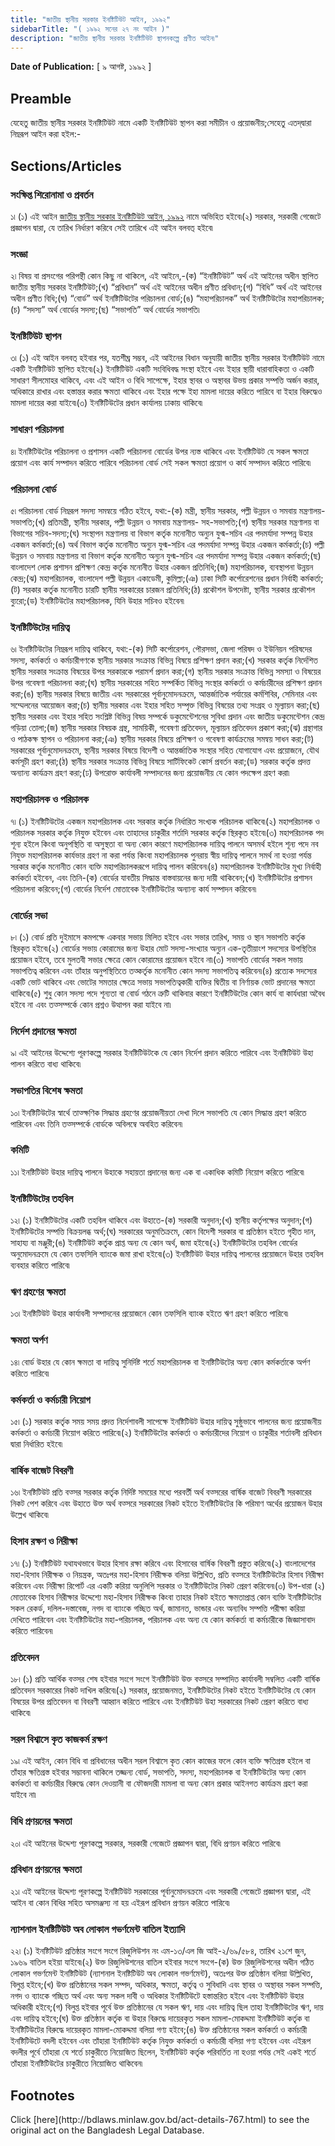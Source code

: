 ```yaml
---
title: "জাতীয় স্থানীয় সরকার ইনষ্টিটিউট আইন, ১৯৯২"
sidebarTitle: "( ১৯৯২ সনের ২৭ নং আইন )"
description: "জাতীয় স্থানীয় সরকার ইনষ্টিটিউট স্থাপনকল্পে প্রণীত আইন৷"
---
```


**Date of Publication:** [ ৯ আগষ্ট, ১৯৯২ ]

## Preamble

যেহেতু জাতীয় স্থানীয় সরকার ইনষ্টিটিউট নামে একটি ইনষ্টিটিউট স্থাপন করা সমীচীন ও প্রয়োজনীয়;সেহেতু এতদ্‌দ্বারা নিম্নরূপ আইন করা হইল:-

## Sections/Articles

### সংক্ষিপ্ত শিরোনামা ও প্রবর্তন

১৷ (১) এই আইন [জাতীয় স্থানীয় সরকার ইনষ্টিটিউট আইন, ১৯৯২](/laws/volume-29/act-767 "জাতীয় স্থানীয় সরকার ইনষ্টিটিউট আইন, ১৯৯২") নামে অভিহিত হইবে৷(২) সরকার, সরকারী গেজেটে প্রজ্ঞাপন দ্বারা, যে তারিখ নির্ধারণ করিবে সেই তারিখে এই আইন বলবত্ হইবে৷

### সংজ্ঞা

২৷ বিষয় বা প্রসংগের পরিপন্থী কোন কিছু না থাকিলে, এই আইনে,-(ক) “ইনষ্টিটিউট” অর্থ এই আইনের অধীন স্থাপিত জাতীয় স্থানীয় সরকার ইনষ্টিটিউট;(খ) “প্রবিধান” অর্থ এই আইনের অধীন প্রণীত প্রবিধান;(গ) “বিধি” অর্থ এই আইনের অধীন প্রণীত বিধি;(ঘ) “বোর্ড” অর্থ ইনষ্টিটিউটের পরিচালনা বোর্ড;(ঙ) “মহাপরিচালক” অর্থ ইনষ্টিটিউটের মহাপরিচালক;(চ) “সদস্য” অর্থ বোর্ডের সদস্য;(ছ) “সভাপতি” অর্থ বোর্ডের সভাপতি৷

### ইনষ্টিটিউট স্থাপন

৩৷ (১) এই আইন বলবত্ হইবার পর, যতশীঘ্র সম্ভব, এই আইনের বিধান অনুযায়ী জাতীয় স্থানীয় সরকার ইনষ্টিটিউট নামে একটি ইনষ্টিটিউট স্থাপিত হইবে৷(২) ইনষ্টিটিউট একটি সংবিধিবদ্ধ সংস্থা হইবে এবং ইহার স্থায়ী ধারাবাহিকতা ও একটি সাধারণ সীলমোহর থাকিবে, এবং এই আইন ও বিধি সাপেক্ষে, ইহার স্থাবর ও অস্থাবর উভয় প্রকার সম্পত্তি অর্জন করার, অধিকারে রাখার এবং হস্তান্তর করার ক্ষমতা থাকিবে এবং ইহার পক্ষে ইহা মামলা দায়ের করিতে পারিবে বা ইহার বিরুদ্ধেও মামলা দায়ের করা যাইবে৷(৩) ইনষ্টিটিউটের প্রধান কার্যালয় ঢাকায় থাকিবে৷

### সাধারণ পরিচালনা

৪৷ ইনষ্টিটিউটের পরিচালনা ও প্রশাসন একটি পরিচালনা বোর্ডের উপর ন্যস্ত থাকিবে এবং ইনষ্টিটিউট যে সকল ক্ষমতা প্রয়োগ এবং কার্য সম্পাদন করিতে পারিবে পরিচালনা বোর্ড সেই সকল ক্ষমতা প্রয়োগ ও কার্য সম্পাদন করিতে পারিবে৷

### পরিচালনা বোর্ড

৫৷ পরিচালনা বোর্ড নিম্নরূপ সদস্য সমন্বয়ে গঠিত হইবে, যথা:-(ক) মন্ত্রী, স্থানীয় সরকার, পল্লী উন্নয়ন ও সমবায় মন্ত্রণালয়- সভাপতি;(খ) প্রতিমন্ত্রী, স্থানীয় সরকার, পল্লী উন্নয়ন ও সমবায় মন্ত্রণালয়- সহ-সভাপতি;(গ) স্থানীয় সরকার মন্ত্রণালয় বা বিভাগের সচিব-সদস্য;(ঘ) সংস্থাপন মন্ত্রণালয় বা বিভাগ কর্তৃক মনোনীত অন্যুন যুগ্ম-সচিব এর পদমর্যাদা সম্পন্ন উহার একজন কর্মকর্তা;(ঙ) অর্থ বিভাগ কর্তৃক মনোনীত অন্যুন যুগ্ম-সচিব এর পদমর্যাদা সম্পন্ন উহার একজন কর্মকর্তা;(চ) পল্লী উন্নয়ন ও সমবায় মন্ত্রণালয় বা বিভাগ কর্তৃক মনোনীত অন্যুন যুগ্ম-সচিব এর পদমর্যাদা সম্পন্ন উহার একজন কর্মকর্তা;(ছ) বাংলাদেশ লোক প্রশাসন প্রশিক্ষণ কেন্দ্র কর্তৃক মনোনীত উহার একজন প্রতিনিধি;(জ) মহাপরিচালক, ব্যবস্থাপনা উন্নয়ন কেন্দ্র;(ঝ) মহাপরিচালক, বাংলাদেশ পল্লী উন্নয়ন একাডেমী, কুমিল্লা;(ঞ) ঢাকা সিটি কর্পোরেশনের প্রধান নির্বাহী কর্মকর্তা;(ট) সরকার কর্তৃক মনোনীত চারটি স্থানীয় সরকারের চারজন প্রতিনিধি;(ঠ) প্রকৌশল উপদেষ্টা, স্থানীয় সরকার প্রকৌশল ব্যুরো;(ড) ইনষ্টিটিউটের মহাপরিচালক, যিনি উহার সচিবও হইবেন৷

### ইনষ্টিটিউটের দায়িত্ব

৬৷ ইনষ্টিটিউটের নিম্নরূপ দায়িত্ব থাকিবে, যথা:-(ক) সিটি কর্পোরেশন, পৌরসভা, জেলা পরিষদ ও ইউনিয়ন পরিষদের সদস্য, কর্মকর্তা ও কর্মচারীগণকে স্থানীয় সরকার সংক্রান্ত বিভিন্ন বিষয়ে প্রশিক্ষণ প্রদান করা;(খ) সরকার কর্তৃক নির্দেশিত স্থানীয় সরকার সংক্রান্ত বিষয়ের উপর সরকারকে পরামর্শ প্রদান করা;(গ) স্থানীয় সরকার সংক্রান্ত বিভিন্ন সমস্যা ও বিষয়ের উপর গবেষণা পরিচালনা করা;(ঘ) স্থানীয় সরকারের সহিত সম্পর্কিত বিভিন্ন সংস্থার কর্মকর্তা ও কর্মচারীদের প্রশিক্ষণ প্রদান করা;(ঙ) স্থানীয় সরকার বিষয়ে জাতীয় এবং সরকারের পূর্বানুমোদনক্রমে, আন্তর্জাতিক পর্যায়ের কর্মশিবির, সেমিনার এবং সম্মেলনের আয়োজন করা;(চ) স্থানীয় সরকার এবং ইহার সহিত সম্পৃক্ত বিভিন্ন বিষয়ের তথ্য সংগ্রহ ও মূল্যায়ন করা;(ছ) স্থানীয় সরকার এবং ইহার সহিত সংশ্লিষ্ট বিভিন্ন বিষয় সম্পর্কে ডকুমেন্টেশনের সুবিধা প্রদান এবং জাতীয় ডকুমেন্টেশন কেন্দ্র গড়িয়া তোলা;(জ) স্থানীয় সরকার বিষয়ক গ্রন্থ, সাময়িকী, গবেষণা প্রতিবেদন, মূল্যায়ন প্রতিবেদন প্রকাশ করা;(ঝ) গ্রন্থাগার ও পাঠকক্ষ স্থাপন ও পরিচালনা করা;(ঞ) স্থানীয় সরকার বিষয়ে প্রশিক্ষণ ও গবেষণা কার্যক্রমের সমন্বয় সাধন করা;(ট) সরকারের পূর্বানুমোদনক্রমে, স্থানীয় সরকার বিষয়ে বিদেশী ও আন্তর্জাতিক সংস্থার সহিত যোগাযোগ এবং প্রয়োজনে, যৌথ কর্মসূচী গ্রহণ করা;(ঠ) স্থানীয় সরকার সংক্রান্ত বিভিন্ন বিষয়ে সার্টিফিকেট কোর্স প্রবর্তন করা;(ড) সরকার কর্তৃক প্রদত্ত অন্যান্য কার্যক্রম গ্রহণ করা;(ঢ) উপরোক্ত কার্যাবলী সম্পাদনের জন্য প্রয়োজনীয় যে কোন পদক্ষেপ গ্রহণ করা৷

### মহাপরিচালক ও পরিচালক

৭৷ (১) ইনষ্টিটিউটের একজন মহাপরিচালক এবং সরকার কর্তৃক নির্ধারিত সংখ্যক পরিচালক থাকিবে৷(২) মহাপরিচালক ও পরিচালক সরকার কর্তৃক নিযুক্ত হইবেন এবং তাহাদের চাকুরীর শর্তাদি সরকার কর্তৃক স্থিরকৃত হইবে৷(৩) মহাপরিচালক পদ শূন্য হইলে কিংবা অনুপস্থিতি বা অসুস্থতা বা অন্য কোন কারণে মহাপরিচালক দায়িত্ব পালনে অসমর্থ হইলে শূন্য পদে নব নিযুক্ত মহাপরিচালক কার্যভার গ্রহণ না করা পর্যন্ত কিংবা মহাপরিচালক পুনরায় স্বীয় দায়িত্ব পালনে সমর্থ না হওয়া পর্যন্ত সরকার কর্তৃক মনোনীত কোন ব্যক্তি মহাপরিচালকরূপে দায়িত্ব পালন করিবেন৷(৪) মহাপরিচালক ইনষ্টিটিউটের মূখ্য নির্বাহী কর্মকর্তা হইবেন, এবং তিনি-(ক) বোর্ডের যাবতীয় সিদ্ধান্ত বাস্তবায়নের জন্য দায়ী থাকিবেন;(খ) ইনষ্টিটিউটের প্রশাসন পরিচালনা করিবেন;(গ) বোর্ডের নির্দেশ মোতাবেক ইনষ্টিটিউটের অন্যান্য কার্য সম্পাদন করিবেন৷

### বোর্ডের সভা

৮৷ (১) বোর্ড প্রতি দুইমাসে কমপক্ষে একবার সভায় মিলিত হইবে এবং সভার তারিখ, সময় ও স্থান সভাপতি কর্তৃক স্থিরকৃত হইবে৷(২) বোর্ডের সভায় কোরামের জন্য উহার মোট সদস্য-সংখ্যার অন্যুন এক-তৃতীয়াংশ সদস্যের উপস্থিতির প্রয়োজন হইবে, তবে মুলতবী সভার ক্ষেত্রে কোন কোরামের প্রয়োজন হইবে না৷(৩) সভাপতি বোর্ডের সকল সভায় সভাপতিত্ব করিবেন এবং তাঁহার অনুপস্থিতিতে তত্কর্তৃক মনোনীত কোন সদস্য সভাপতিত্ব করিবেন৷(৪) প্রত্যেক সদস্যের একটি ভোট থাকিবে এবং ভোটের সমতার ক্ষেত্রে সভায় সভাপতিত্বকারী ব্যক্তির দ্বিতীয় বা নির্ণায়ক ভোট প্রদানের ক্ষমতা থাকিবে৷(৫) শুধু কোন সদস্য পদে শূন্যতা বা বোর্ড গঠনে ত্রুটি থাকিবার কারণে ইনষ্টিটিউটের কোন কার্য বা কার্যধারা অবৈধ হইবে না এবং তত্সম্পর্কে কোন প্রশ্নও উত্থাপন করা যাইবে না৷

### নির্দেশ প্রদানের ক্ষমতা

৯৷ এই আইনের উদ্দেশ্যে পূরণকল্পে সরকার ইনষ্টিটিউটকে যে কোন নির্দেশ প্রদান করিতে পারিবে এবং ইনষ্টিটিউট উহা পালন করিতে বাধ্য থাকিবে৷

### সভাপতির বিশেষ ক্ষমতা

১০৷ ইনষ্টিটিউটের স্বার্থে তাত্ক্ষণিক সিদ্ধান্ত গ্রহণের প্রয়োজনীয়তা দেখা দিলে সভাপতি যে কোন সিদ্ধান্ত গ্রহণ করিতে পারিবেন এবং তিনি তত্সম্পর্কে বোর্ডকে অবিলম্বে অবহিত করিবেন৷

### কমিটি

১১৷ ইনষ্টিটিউট উহার দায়িত্ব পালনে উহাকে সহায়তা প্রদানের জন্য এক বা একাধিক কমিটি নিয়োগ করিতে পারিবে৷

### ইনষ্টিটিউটের তহবিল

১২৷ (১) ইনষ্টিটিউটের একটি তহবিল থাকিবে এবং উহাতে-(ক) সরকারী অনুদান;(খ) স্থানীয় কর্তৃপক্ষের অনুদান;(গ) ইনষ্টিটিউটের সম্পত্তি বিক্রয়লব্ধ অর্থ;(ঘ) সরকারের অনুমতিক্রমে, কোন বিদেশী সরকার বা প্রতিষ্ঠান হইতে গৃহীত দান, সাহায্য বা মঞ্জুরী;(ঙ) ইনষ্টিটিউট কর্তৃক প্রাপ্ত অন্য যে কোন অর্থ, জমা হইবে৷(২) ইনষ্টিটিউটের তহবিল বোর্ডের অনুমোদনক্রমে যে কোন তফসিলি ব্যাংকে জমা রাখা হইবে৷(৩) ইনষ্টিটিউট উহার দায়িত্ব পালনের প্রয়োজনে উহার তহবিল ব্যবহার করিতে পারিবে৷

### ঋণ গ্রহণের ক্ষমতা

১৩৷ ইনষ্টিটিউট উহার কার্যাবলী সম্পাদনের প্রয়োজনে কোন তফসিলি ব্যাংক হইতে ঋণ গ্রহণ করিতে পারিবে৷

### ক্ষমতা অর্পণ

১৪৷ বোর্ড উহার যে কোন ক্ষমতা বা দায়িত্ব সুনির্দিষ্ট শর্তে মহাপরিচালক বা ইনষ্টিটিউটের অন্য কোন কর্মকর্তাকে অর্পণ করিতে পারিবে৷

### কর্মকর্তা ও কর্মচারী নিয়োগ

১৫৷ (১) সরকার কর্তৃক সময় সময় প্রদত্ত নির্দেশাবলী সাপেক্ষে ইনষ্টিটিউট উহার দায়িত্ব সুষ্ঠুভাবে পালনের জন্য প্রয়োজনীয় কর্মকর্তা ও কর্মচারী নিয়োগ করিতে পারিবে৷(২) ইনষ্টিটিউটের কর্মকর্তা ও কর্মচারীদের নিয়োগ ও চাকুরীর শর্তাবলী প্রবিধান দ্বারা নির্ধারিত হইবে৷

### বার্ষিক বাজেট বিবরণী

১৬৷ ইনষ্টিটিউট প্রতি বত্সর সরকার কর্তৃক নির্দিষ্ট সময়ের মধ্যে পরবর্তী অর্থ বত্সরের বার্ষিক বাজেট বিবরণী সরকারের নিকট পেশ করিবে এবং উহাতে উক্ত অর্থ বত্সরে সরকারের নিকট হইতে ইনষ্টিটিউটের কি পরিমাণ অর্থের প্রয়োজন উহার উল্লেখ থাকিবে৷

### হিসাব রক্ষণ ও নিরীক্ষা

১৭৷ (১) ইনষ্টিটিউট যথাযথভাবে উহার হিসাব রক্ষা করিবে এবং হিসাবের বার্ষিক বিবরণী প্রস্তুত করিবে৷(২) বাংলাদেশের মহা-হিসাব নিরীক্ষক ও নিয়ন্ত্রক, অতঃপর মহা-হিসাব নিরীক্ষক বলিয়া উল্লিখিত, প্রতি বত্সরে ইনষ্টিটিউটের হিসাব নিরীক্ষা করিবেন এবং নিরীক্ষা রিপোর্ট এর একটি করিয়া অনুলিপি সরকার ও ইনষ্টিটিউটের নিকট প্রেরণ করিবেন৷(৩) উপ-ধারা (২) মোতাবেক হিসাব নিরীক্ষার উদ্দেশ্যে মহা-হিসাব নিরীক্ষক কিংবা তাহার নিকট হইতে ক্ষমতাপ্রাপ্ত কোন ব্যক্তি ইনষ্টিটিউটের সকল রেকর্ড, দলিল-দস্তাবেজ, নগদ বা ব্যাংকে গচ্ছিত অর্থ, জামানত, ভান্ডার এবং অন্যবিধ সম্পত্তি পরীক্ষা করিয়া দেখিতে পারিবেন এবং ইনষ্টিটিউটের মহা-পরিচালক, পরিচালক এবং অন্য যে কোন কর্মকর্তা বা কর্মচারীকে জিজ্ঞাসাবাদ করিতে পারিবেন৷

### প্রতিবেদন

১৮৷ (১) প্রতি আর্থিক বত্সর শেষ হইবার সংগে সংগে ইনষ্টিটিউট উক্ত বত্সরে সম্পাদিত কার্যাবলী সম্বলিত একটি বার্ষিক প্রতিবেদন সরকারের নিকট দাখিল করিবে৷(২) সরকার, প্রয়োজনমত, ইনষ্টিটিউটের নিকট হইতে ইনষ্টিটিউটের যে কোন বিষয়ের উপর প্রতিবেদন বা বিবরণী আহ্বান করিতে পারিবে এবং ইনষ্টিটিউট উহা সরকারের নিকট প্রেরণ করিতে বাধ্য থাকিবে৷

### সরল বিশ্বাসে কৃত কাজকর্ম রক্ষণ

১৯৷ এই আইন, কোন বিধি বা প্রবিধানের অধীন সরল বিশ্বাসে কৃত কোন কাজের ফলে কোন ব্যক্তি ক্ষতিগ্রস্ত হইলে বা তাঁহার ক্ষতিগ্রস্ত হইবার সম্ভাবনা থাকিলে তজ্জন্য বোর্ড, সভাপতি, সদস্য, মহাপরিচালক বা ইনষ্টিটিউটের অন্য কোন কর্মকর্তা বা কর্মচারীর বিরুদ্ধে কোন দেওয়ানী বা ফৌজদারী মামলা বা অন্য কোন প্রকার আইনগত কার্যক্রম গ্রহণ করা যাইবে না৷

### বিধি প্রণয়নের ক্ষমতা

২০৷ এই আইনের উদ্দেশ্য পূরণকল্পে সরকার, সরকারী গেজেটে প্রজ্ঞাপন দ্বারা, বিধি প্রণয়ন করিতে পারিবে৷

### প্রবিধান প্রণয়নের ক্ষমতা

২১৷ এই আইনের উদ্দেশ্য পূরণকল্পে ইনষ্টিটিউট সরকারের পূর্বানুমোদনক্রমে এবং সরকারী গেজেটে প্রজ্ঞাপন দ্বারা, এই আইন বা কোন বিধির সহিত অসমঞ্জস্য না হয় এইরূপ প্রবিধান প্রণয়ন করিতে পারিবে৷

### ন্যাশনাল ইনষ্টিটিউট অব লোকাল গভর্ণমেন্ট বাতিল ইত্যাদি

২২৷ (১) ইনষ্টিটিউট প্রতিষ্ঠার সংগে সংগে রিজুলিউশন নং এম-১৩/এল জি আই-২/৬৯/৫৮৪, তারিখ ২১শে জুন, ১৯৬৯ বাতিল হইয়া যাইবে৷(২) উক্ত রিজুলিউশনের বাতিল হইবার সংগে সংগে-(ক) উক্ত রিজুলিউশনের অধীন গঠিত লোকাল গভর্ণমেন্ট ইনষ্টিটিউট (ন্যাশনাল ইনষ্টিটিউট অব লোকাল গভর্ণমেন্ট), অতঃপর উক্ত প্রতিষ্ঠান বলিয়া উল্লিখিত, বিলুপ্ত হইবে;(খ) উক্ত প্রতিষ্ঠানের সকল সম্পদ, অধিকার, ক্ষমতা, কর্তৃত্ব ও সুবিধাদি এবং স্থাবর ও অস্থাবর সকল সম্পত্তি, নগদ ও ব্যাংকে গচ্ছিত অর্থ এবং অন্য সকল দাবী ও অধিকার ইনষ্টিটিউটে হস্তান্তরিত হইবে এবং ইনষ্টিটিউট উহার অধিকারী হইবে;(গ) বিলুপ্ত হইবার পূর্বে উক্ত প্রতিষ্ঠানের যে সকল ঋণ, দায় এবং দায়িত্ব ছিল তাহা ইনষ্টিটিউটের ঋণ, দায় এবং দায়িত্ব হইবে;(ঘ) উক্ত প্রতিষ্ঠান কর্তৃক বা উহার বিরুদ্ধে দায়েরকৃত সকল মামলা-মোকদ্দমা ইনষ্টিটিউট কর্তৃক বা ইনষ্টিটিউটের বিরুদ্ধে দায়েরকৃত মামলা-মোকদ্দমা বলিয়া গণ্য হইবে;(ঙ) উক্ত প্রতিষ্ঠানের সকল কর্মকর্তা ও কর্মচারী ইনষ্টিটিউটে বদলী হইবেন এবং তাঁহারা ইনষ্টিটিউট কর্তৃক নিযুক্ত কর্মকর্তা ও কর্মচারী বলিয়া গণ্য হইবেন এবং এইরূপ বদলীর পূর্বে তাঁহারা যে শর্তে চাকুরীতে নিয়োজিত ছিলেন, ইনষ্টিটিউট কর্তৃক পরিবর্তিত না হওয়া পর্যন্ত সেই একই শর্তে তাঁহারা ইনষ্টিটিউটের চাকুরীতে নিয়োজিত থাকিবেন৷

## Footnotes

<Note>
  Click [here](http://bdlaws.minlaw.gov.bd/act-details-767.html) to see the original act on the Bangladesh Legal Database.
</Note>
